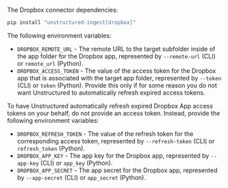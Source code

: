 The Dropbox connector dependencies:

```bash CLI, Python
pip install "unstructured-ingest[dropbox]"
```


<AdditionalIngestDependencies />

The following environment variables:

- `DROPBOX_REMOTE_URL` - The remote URL to the target subfolder inside of the app folder for the Dropbox app, represented by `--remote-url` (CLI) or `remote_url` (Python).
- `DROPBOX_ACCESS_TOKEN` - The value of the access token for the Dropbox app that is associated with the target app folder, represented by `--token` (CLI) or `token` (Python). 
  Provide this only if for some reason you do not want Unstructured to automatically refresh expired access tokens. 

To have Unstructured automatically refresh expired Dropbox App access tokens on your behalf, do not provide an access token. Instead, provide the following environment variables:

- `DROPBOX_REFRESH_TOKEN` - The value of the refresh token for the corresponding access token, represented by `--refresh-token` (CLI) or `refresh_token` (Python).
- `DROPBOX_APP_KEY` - The app key for the Dropbox app, represented by `--app-key` (CLI) or `app_key` (Python).
- `DROPBOX_APP_SECRET` - The app secret for the Dropbox app, represented by `--app-secret` (CLI) or `app_secret` (Python).